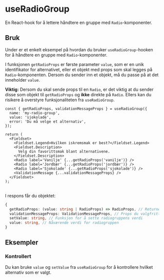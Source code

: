
<Meta of={useRadioGroupStories} />

# useRadioGroup

En React-hook for å lettere håndtere en gruppe med `Radio`-komponenter.

<Primary />
<Controls />


## Bruk

Under er et enkelt eksempel på hvordan du bruker `useRadioGroup`-hooken for å håndtere en gruppe med `Radio`-komponenter.

I funksjonen `getRadioProps` er første parameter `value`, som er en unik identifikator for alternativet, eller et objekt med props som skal legges på `Radio`-komponenten.
Dersom du sender inn et objekt, må du passe på at det inneholder `value`.

**Viktig:** Dersom du skal sende props til en `Radio`, er det viktig at du sender disse som objekt til `getRadioProps` og **ikke** direkte på `Radio`. Ellers kan du risikere å overstyre funksjonaliteten fra `useRadioGroup`.

```tsx
const { getRadioProps, validationMessageProps } = useRadioGroup({
  name: 'my-radio-group',
  value: 'sjokolade',
  error: 'Du må velge et alternativ',
});

return (
  <Fieldset>
    <Fieldset.Legend>Hvilken iskremsmak er best?</Fieldset.Legend>
    <Fieldset.Description>
      Velg din favorittsmak blant alternativene.
    </Fieldset.Description>
    <Radio label='Vanilje' {...getRadioProps('vanilje')} />
    <Radio label='Jordbær' {...getRadioProps('jordbær')} />
    <Radio label='Sjokolade' {...getRadioProps('sjokolade')} />
    <ValidationMessage {...validationMessageProps} />
  </Fieldset>
);
```
<br />
I respons får du objektet:

```ts
{
  getRadioProps: (value: string | RadioProps) => RadioProps, // Returnerer props du kan spre på <Radio /> eller <input type="radio" />
  validationMessageProps: ValidationMessageProps, // Props du valgfritt sprer på ValidationMessage for å koble feilmelding til radiogruppen
  setValue: string, // Funksjon for å sette radiogruppens verdi
  value: string, // Nåværende verdi for radiogruppen
}
```

## Eksempler

### Kontrollert
Du kan bruke `value` og `setValue` fra `useRadioGroup` for å kontrollere hvilket alternativ som er valgt.

<Canvas of={useRadioGroupStories.Controlled} />
